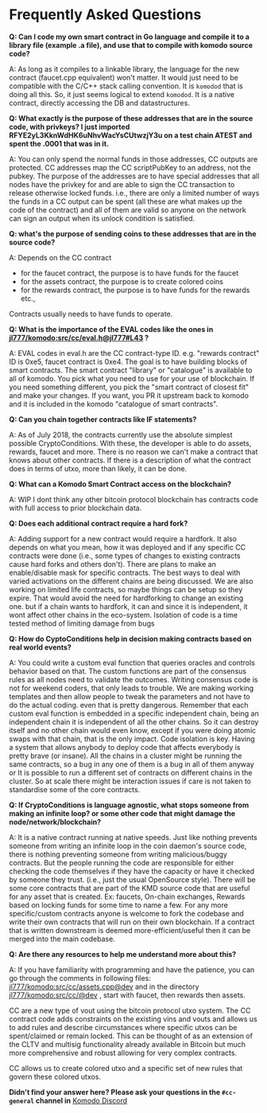 
# Frequently Asked Questions

**Q: Can I code my own smart contract in Go language and compile it to a library file (example .a file), and use that to compile with komodo source code?**

A: As long as it compiles to a linkable library, the language for the new contract (faucet.cpp equivalent) won't matter. It would just need to be compatible with the C/C++ stack calling convention. It is `komodod` that is doing all this. So, it just seems logical to extend `komodod`. It is a native contract, directly accessing the DB and datastructures.

**Q: What exactly is the purpose of these addresses that are in the source code, with privkeys? I just imported RFYE2yL3KknWdHK6uNhvWacYsCUtwzjY3u on a test chain ATEST and spent the .0001 that was in it.**

A: You can only spend the normal funds in those addresses, CC outputs are protected. CC addresses map the CC scriptPubKey to an address, not the pubkey. The purpose of the addresses are to have special addresses that all nodes have the privkey for and are able to sign the CC transaction to release otherwise locked funds. i.e., there are only a limited number of ways the funds in a CC output can be spent (all these are what makes up the code of the contract) and all of them are valid so anyone on the network can sign an output when its unlock condition is satisfied.

**Q: what's the purpose of sending coins to these addresses that are in the source code?**

A: Depends on the CC contract

*   for the faucet contract, the purpose is to have funds for the faucet
*   for the assets contract, the purpose is to create colored coins
*   for the rewards contract, the purpose is to have funds for the rewards etc.,

Contracts usually needs to have funds to operate.

**Q: What is the importance of the EVAL codes like the ones in [jl777/komodo:src/cc/eval.h@jl777#L43](https://github.com/jl777/komodo/blob/jl777/src/cc/eval.h#L43) ?**

A: EVAL codes in eval.h are the CC contract-type ID. e.g. "rewards contract" ID is 0xe5, faucet contract is 0xe4. The goal is to have building blocks of smart contracts. The smart contract "library" or "catalogue" is available to all of komodo. You pick what you need to use for your use of blockchain. If you need something different, you pick the "smart contract of closest fit" and make your changes. If you want, you PR it upstream back to komodo and it is included in the komodo "catalogue of smart contracts".

**Q: Can you chain together contracts like IF statements?**

A: As of July 2018, the contracts currently use the absolute simplest possible CryptoConditions. With these, the developer is able to do assets, rewards, faucet and more. There is no reason we can't make a contract that knows about other contracts. If there is a description of what the contract does in terms of utxo, more than likely, it can be done.

**Q: What can a Komodo Smart Contract access on the blockchain?**

A: WIP I dont think any other bitcoin protocol blockchain has contracts code with full access to prior blockchain data.

**Q: Does each additional contract require a hard fork?**

A: Adding support for a new contract would require a hardfork. It also depends on what you mean, how it was deployed and if any specific CC contracts were done (i.e., some types of changes to existing contracts cause hard forks and others don't). There are plans to make an enable/disable mask for specific contracts. The best ways to deal with varied activations on the different chains are being discussed. We are also working on limited life contracts, so maybe things can be setup so they expire. That would avoid the need for hardforking to change an existing one. but if a chain wants to hardfork, it can and since it is independent, it wont affect other chains in the eco-system. Isolation of code is a time tested method of limiting damage from bugs

**Q: How do CyptoConditions help in decision making contracts based on real world events?**

A: You could write a custom eval function that queries oracles and controls behavior based on that. The custom functions are part of the consensus rules as all nodes need to validate the outcomes. Writing consensus code is not for weekend coders, that only leads to trouble. We are making working templates and then allow people to tweak the parameters and not have to do the actual coding. even that is pretty dangerous. Remember that each custom eval function is embedded in a specific independent chain, being an independent chain it is independent of all the other chains. So it can destroy itself and no other chain would even know, except if you were doing atomic swaps with that chain, that is the only impact. Code isolation is key. Having a system that allows anybody to deploy code that affects everybody is pretty brave (or insane). All the chains in a cluster might be running the same contracts, so a bug in any one of them is a bug in all of them anyway or It is possible to run a different set of contracts on different chains in the cluster. So at scale there might be interaction issues if care is not taken to standardise some of the core contracts.

**Q: If CryptoConditions is language agnostic, what stops someone from making an infinite loop? or some other code that might damage the node/network/blockchain?**

A: It is a native contract running at native speeds. Just like nothing prevents someone from writing an infinite loop in the coin daemon's source code, there is nothing preventing someone from writing malicious/buggy contracts. But the people running the code are responsible for either checking the code themselves if they have the capacity or have it checked by someone they trust. (i.e., just the usual OpenSource style). There will be some core contracts that are part of the KMD source code that are useful for any asset that is created. Ex: faucets, On-chain exchanges, Rewards based on locking funds for some time to name a few. For any more specific/custom contracts anyone is welcome to fork the codebase and write their own contracts that will run on their own blockchain. If a contract that is written downstream is deemed more-efficient/useful then it can be merged into the main codebase.

**Q: Are there any resources to help me understand more about this?**

A: If you have familiarity with programming and have the patience, you can go through the comments in following files: [jl777/komodo:src/cc/assets.cpp@dev](https://github.com/jl777/komodo/blob/dev/src/cc/assets.cpp) and in the directory [jl777/komodo:src/cc/@dev](https://github.com/jl777/komodo/tree/dev/src/cc) , start with faucet, then rewards then assets.

CC are a new type of vout using the bitcoin protocol utxo system. The CC contract code adds constraints on the existing vins and vouts and allows us to add rules and describe circumstances where specific utxos can be spent/claimed or remain locked. This can be thought of as an extension of the CLTV and multisig functionality already available in Bitcoin but much more comprehensive and robust allowing for very complex contracts.

CC allows us to create colored utxo and a specific set of new rules that govern these colored utxos.

**Didn't find your answer here? Please ask your questions in the `#cc-general` channel in** [Komodo Discord](https://komodoplatform.com/discord)
